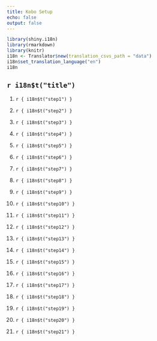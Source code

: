 ```yaml
---
title: Kobo Setup
echo: false
output: false
---
```


```r
library(shiny.i18n)
library(rmarkdown)
library(knitr)
i18n <- Translator$new(translation_csvs_path = "data")
i18n$set_translation_language("en")
i18n


```

## `r i18n$t("title")`

1.  `r { i18n$t("step1") }`

2.  `r { i18n$t("step2") }`

3.  `r { i18n$t("step3") }`

4.  `r { i18n$t("step4") }`

5.  `r { i18n$t("step5") }`

6.  `r { i18n$t("step6") }`

7.  `r { i18n$t("step7") }`

8.  `r { i18n$t("step8") }`

9.  `r { i18n$t("step9") }`

10. `r { i18n$t("step10") }`

11. `r { i18n$t("step11") }`

12. `r { i18n$t("step12") }`

13. `r { i18n$t("step13") }`

14. `r { i18n$t("step14") }`

15. `r { i18n$t("step15") }`

16. `r { i18n$t("step16") }`

17. `r { i18n$t("step17") }`

18. `r { i18n$t("step18") }`

19. `r { i18n$t("step19") }`

20. `r { i18n$t("step20") }`

21. `r { i18n$t("step21") }`
